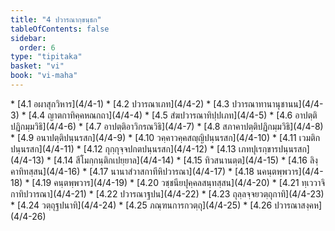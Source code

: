 ```yaml
---
title: "4 ปวารณากฺขนฺธก"
tableOfContents: false
sidebar:
  order: 6
type: "tipitaka"
basket: "vi"
book: "vi-maha"
---
```



<DynamicBreadcrumb />



<TableOfContents book="vi-maha" section="4">
* [4.1 อผาสุกวิหาร](4/4-1)
* [4.2 ปวารณาเภท](4/4-2)
* [4.3 ปวารณาทานานุชานน](4/4-3)
* [4.4 ญาตกาทิคฺคหณกถา](4/4-4)
* [4.5 สํฆปวารณาทิปฺปเภท](4/4-5)
* [4.6 อาปตฺติปฏิกมฺมวิธิ](4/4-6)
* [4.7 อาปตฺติอาวิกรณวิธิ](4/4-7)
* [4.8 สภาคาปตฺติปฏิกมฺมวิธิ](4/4-8)
* [4.9 อนาปตฺติปนฺนรสก](4/4-9)
* [4.10 วคฺคาวคฺคสญฺญิปนฺนรสก](4/4-10)
* [4.11 เวมติกปนฺนรสก](4/4-11)
* [4.12 กุกฺกุจฺจปกตปนฺนรสก](4/4-12)
* [4.13 เภทปุเรกฺขารปนฺนรสก](4/4-13)
* [4.14 สีโมกฺกนฺติกเปยฺยาล](4/4-14)
* [4.15 ทิวสนานตฺต](4/4-15)
* [4.16 ลิงฺคาทิทสฺสน](4/4-16)
* [4.17 นานาสํวาสกาทีหิปวารณา](4/4-17)
* [4.18 นคนฺตพฺพวาร](4/4-18)
* [4.19 คนฺตพฺพวาร](4/4-19)
* [4.20 วชฺชนียปุคฺคลสนฺทสฺสน](4/4-20)
* [4.21 ทฺเววาจิกาทิปวารณา](4/4-21)
* [4.22 ปวารณาฐปน](4/4-22)
* [4.23 ถุลฺลจฺจยวตฺถุกาทิ](4/4-23)
* [4.24 วตฺถุฐปนาทิ](4/4-24)
* [4.25 ภณฺฑนการกวตฺถุ](4/4-25)
* [4.26 ปวารณาสงฺคห](4/4-26)
</TableOfContents>